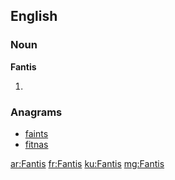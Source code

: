 ==English==

===Noun===
'''Fantis'''

# {{plural of|[[Fanti]]}}

===Anagrams===
* [[faints#English|faints]]
* [[fitnas#English|fitnas]]

[[ar:Fantis]]
[[fr:Fantis]]
[[ku:Fantis]]
[[mg:Fantis]]